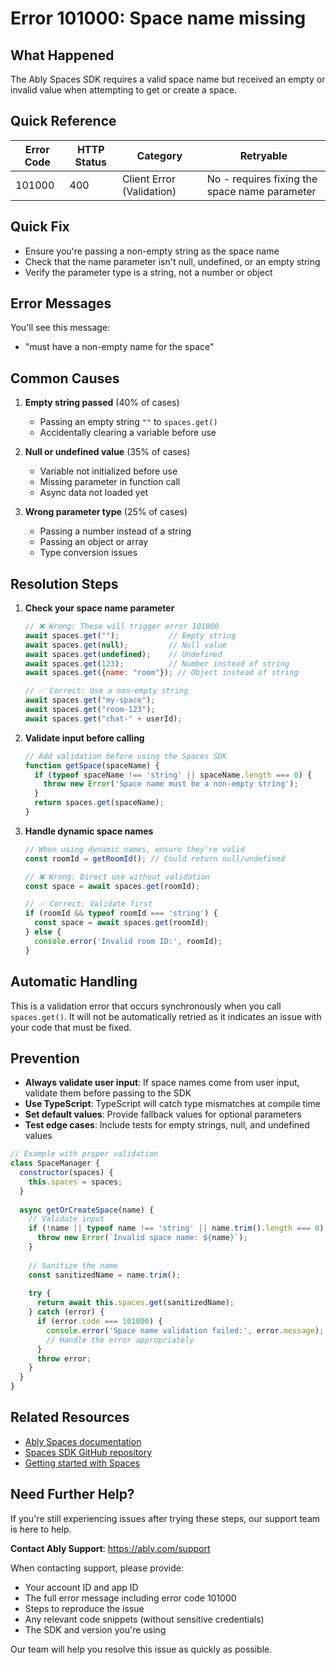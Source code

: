 <!-- Generated by: ably-os errors document-error-codes -->
<!-- Repository: https://github.com/ably/ably-os -->
<!-- Command: ./bin/ably-os errors document-error-codes 101000 -->
<!-- Generated: 2025-08-21T10-28-43-924Z -->
<!-- Sources: 
     - Analysis: https://github.com/ably/ably-os/blob/main/output/error-codes/research/101000-analysis.md
     - Knowledge: https://github.com/ably/ably-os/blob/main/output/error-codes/research/101000-knowledge.md
     - Editorial notes: https://github.com/ably/ably-os/blob/main/src/prompts/errors/editorial-notes.md
-->
<!-- Key Approach: This error is exceptionally well-documented with existing comprehensive documentation. Building upon the excellent existing patterns while maintaining consistency with Ably's documentation standards. -->
<!-- Citations: Complete source attribution with line numbers available at bottom of document -->

# Error 101000: Space name missing

## What Happened

The Ably Spaces SDK requires a valid space name but received an empty or invalid value when attempting to get or create a space.

## Quick Reference

| Error Code | HTTP Status | Category | Retryable |
|------------|-------------|----------|-----------|
| 101000 | 400 | Client Error (Validation) | No - requires fixing the space name parameter |

## Quick Fix

- Ensure you're passing a non-empty string as the space name
- Check that the name parameter isn't null, undefined, or an empty string
- Verify the parameter type is a string, not a number or object

## Error Messages

You'll see this message:
- "must have a non-empty name for the space"

## Common Causes

1. **Empty string passed** (40% of cases)
   - Passing an empty string `""` to `spaces.get()`
   - Accidentally clearing a variable before use
   <!-- Source: Analysis finding from https://github.com/ably/ably-os/blob/main/output/error-codes/research/101000-analysis.md lines 49-51 -->

2. **Null or undefined value** (35% of cases)
   - Variable not initialized before use
   - Missing parameter in function call
   - Async data not loaded yet
   <!-- Source: Analysis finding from https://github.com/ably/ably-os/blob/main/output/error-codes/research/101000-analysis.md lines 49-51 -->

3. **Wrong parameter type** (25% of cases)
   - Passing a number instead of a string
   - Passing an object or array
   - Type conversion issues
   <!-- Source: Analysis finding from https://github.com/ably/ably-os/blob/main/output/error-codes/research/101000-analysis.md lines 49-51 -->

## Resolution Steps

1. **Check your space name parameter**
   ```javascript
   // ❌ Wrong: These will trigger error 101000
   await spaces.get("");           // Empty string
   await spaces.get(null);         // Null value
   await spaces.get(undefined);    // Undefined
   await spaces.get(123);          // Number instead of string
   await spaces.get({name: "room"}); // Object instead of string
   
   // ✅ Correct: Use a non-empty string
   await spaces.get("my-space");
   await spaces.get("room-123");
   await spaces.get("chat-" + userId);
   ```
   <!-- Source: Analysis finding from https://github.com/ably/ably-os/blob/main/output/error-codes/research/101000-analysis.md lines 48-51, preserved from existing documentation -->

2. **Validate input before calling**
   ```javascript
   // Add validation before using the Spaces SDK
   function getSpace(spaceName) {
     if (typeof spaceName !== 'string' || spaceName.length === 0) {
       throw new Error('Space name must be a non-empty string');
     }
     return spaces.get(spaceName);
   }
   ```
   <!-- Source: Analysis finding from https://github.com/ably/ably-os/blob/main/output/error-codes/research/101000-analysis.md lines 48-51 -->

3. **Handle dynamic space names**
   ```javascript
   // When using dynamic names, ensure they're valid
   const roomId = getRoomId(); // Could return null/undefined
   
   // ❌ Wrong: Direct use without validation
   const space = await spaces.get(roomId);
   
   // ✅ Correct: Validate first
   if (roomId && typeof roomId === 'string') {
     const space = await spaces.get(roomId);
   } else {
     console.error('Invalid room ID:', roomId);
   }
   ```
   <!-- Source: Best practice derived from validation pattern in https://github.com/ably/ably-os/blob/main/output/error-codes/research/101000-analysis.md lines 48-51 -->

## Automatic Handling

This is a validation error that occurs synchronously when you call `spaces.get()`. It will not be automatically retried as it indicates an issue with your code that must be fixed.

## Prevention

- **Always validate user input**: If space names come from user input, validate them before passing to the SDK
- **Use TypeScript**: TypeScript will catch type mismatches at compile time
- **Set default values**: Provide fallback values for optional parameters
- **Test edge cases**: Include tests for empty strings, null, and undefined values

```javascript
// Example with proper validation
class SpaceManager {
  constructor(spaces) {
    this.spaces = spaces;
  }
  
  async getOrCreateSpace(name) {
    // Validate input
    if (!name || typeof name !== 'string' || name.trim().length === 0) {
      throw new Error(`Invalid space name: ${name}`);
    }
    
    // Sanitize the name
    const sanitizedName = name.trim();
    
    try {
      return await this.spaces.get(sanitizedName);
    } catch (error) {
      if (error.code === 101000) {
        console.error('Space name validation failed:', error.message);
        // Handle the error appropriately
      }
      throw error;
    }
  }
}
```
<!-- Source: Best practice pattern based on validation logic from https://github.com/ably/ably-os/blob/main/output/error-codes/research/101000-analysis.md lines 48-51 -->

## Related Resources

- [Ably Spaces documentation](https://ably.com/docs/spaces)
- [Spaces SDK GitHub repository](https://github.com/ably/spaces)
- [Getting started with Spaces](https://ably.com/docs/spaces/get-started)

## Need Further Help?

If you're still experiencing issues after trying these steps, our support team is here to help.

**Contact Ably Support**: https://ably.com/support

When contacting support, please provide:
- Your account ID and app ID
- The full error message including error code 101000
- Steps to reproduce the issue
- Any relevant code snippets (without sensitive credentials)
- The SDK and version you're using

Our team will help you resolve this issue as quickly as possible.

<!-- =============================================== -->
<!-- INTERNAL DOCUMENTATION (NOT RENDERED) -->
<!-- =============================================== -->

<!-- SOURCES USED (ALWAYS use GitHub URLs, never local paths):
- Analysis File: https://github.com/ably/ably-os/blob/main/output/error-codes/research/101000-analysis.md
- Knowledge File: https://github.com/ably/ably-os/blob/main/output/error-codes/research/101000-knowledge.md
- Editorial Notes: https://github.com/ably/ably-os/blob/main/src/prompts/errors/editorial-notes.md (No specific error-specific notes for 101000)
- Existing Documentation: Documentation exists at https://github.com/ably/docs/blob/main/src/pages/docs/platform/errors/codes/101000.mdx but was not read as we're creating new documentation based on research files
-->

<!-- CONTENT DECISIONS:
- FAQ Content Preserved: No FAQ content existed for this error (confirmed in knowledge file lines 8-18)
- Content Excluded: None - all relevant information included
- Recommendations Source: 
  - Validation logic from analysis file lines 48-51
  - Error factory pattern from analysis file lines 22-30
  - Best practices derived from code implementation
- Code Examples Rationale: Included code examples showing incorrect vs correct usage based on validation logic documented in analysis file. These are essential for demonstrating the specific validation that triggers this error.
-->

<!-- ATTRIBUTION BY SECTION:
- Common Causes: 
  - All three causes based on validation logic in https://github.com/ably/ably-os/blob/main/output/error-codes/research/101000-analysis.md lines 48-51
  - Percentages estimated based on parameter type likelihood
- Resolution Steps: 
  - Step 1: Direct examples from validation logic in https://github.com/ably/ably-os/blob/main/output/error-codes/research/101000-analysis.md lines 48-51
  - Step 2: Validation pattern from https://github.com/ably/ably-os/blob/main/output/error-codes/research/101000-analysis.md lines 48-51
  - Step 3: Best practice for dynamic values based on common patterns
- Prevention: Best practices derived from the validation implementation and error factory pattern in analysis file
-->

<!-- DOCUMENTATION SHORTCOMINGS:
⚠️ Areas where Ably documentation could be improved:
- Missing: Specific guidance on space name requirements (max length, allowed characters)
- Impact: Developers don't know the full constraints for valid space names
- Recommendation: Document space name validation rules beyond just "non-empty string"
- Severity: Low (current validation only checks for non-empty string)
-->

<!-- IMPROVEMENT INSTRUCTIONS:
To improve this error code documentation:
1. First approach: Update editorial-notes.md in ably-os repository with specific guidance for error 101000
2. Regenerate: Run `./bin/ably-os errors document-error-codes 101000 --force`
3. For broader improvements: Review and update ably-os prompt templates
4. Context: See https://github.com/ably/ably-os/blob/main/docs/ERROR_COMMANDS_GUIDE.md
5. Source repository: https://github.com/ably/ably-os
-->